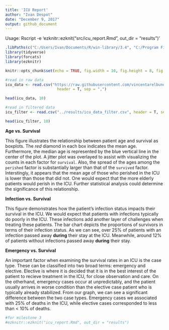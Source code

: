 ```yaml
---
title: 'ICU Report'
author: "Ivan Despot"
date: "December 9, 2017"
output: github_document
---
```


Usage: Rscript -e 'ezknitr::ezknit("src/icu_report.Rmd", out_dir = "results")'

```r
.libPaths(c("C:/Users/Ivan/Documents/R/win-library/3.4", "C:/Program Files/R/R-3.4.1/library" ))
library(tidyverse)
library(forcats)
library(ezknitr)
```

```r
knitr::opts_chunk$set(echo = TRUE, fig.width = 10, fig.height = 8, fig.align = "center")
```

```r
#read in raw data
icu_data <- read.csv("https://raw.githubusercontent.com/vincentarelbundock/Rdatasets/master/csv/Stat2Data/ICU.csv", 
                       header = T, sep = ",")
```

```r
head(icu_data, 10)
```

```r
#read in filtered data
icu_filter <- read.csv("../results/icu_data_filter.csv", header = T, sep = ",")

head(icu_filter, 10)
```


**Age vs. Survival**
\begin{center}
\includegraphics{../results/age_vs_survival_bxplt}
\end{center}

This figure illustrates the relationship between patient age and survival as boxplots. The *red* diamond in each box indicates the mean age. Furthermore, the median age is represented by the blue vertical line in the center of the plot. A jitter plot was overlayed to assist with visualizing the counts in each factor for `survival`. Also, the spread of the ages among the `perished` factor is substantially larger than that of the `survived` factor. Interstingly, it appears that the mean age of those who perished in the ICU is lower than those that did not. One would expect that the more elderly patients would perish in the ICU. Further statistical analysis could determine the significance of this relationship.


**Infection vs. Survival**
\begin{center}
\includegraphics{../results/infection_survival_barchart}
\end{center}

This figure demonstrates how the patient's infection status impacts their survival in the ICU. We would expect that patients with infections typically do poorly in the ICU. These infections add another layer of challenges when treating these patients. The bar chart depicts the proportions of survivors in terms of their infection status. As we can see, over 25% of patients with an infection passed away **during** their stay at the ICU. Meanwhile, around 12% of patients without infections passed away **during** their stay.


**Emergency vs. Survival**
\begin{center}
\includegraphics{../results/emergency_survival_barchart}
\end{center}

An important factor when examining the survival rates in an ICU is the case type. These can be classified into two broad terms: emergency and elective. Elective is where it is decided that it is in the best interest of the patient to recieve treatment in the ICU, for close observation and care. On the otherhand, emergency cases occur at unpredictably, and the patient usually arrives in worse condition than the elective case patient who is typically already stabilized. From our graph, we can see a significant difference between the two case types. Emergency cases we associated with 25% of deaths in the ICU, while elective cases corresponded to less than < 10% of deaths.

```r
#for milestone 3
#ezknitr::ezknit("icu_report.Rmd", out_dir = "results")

```



